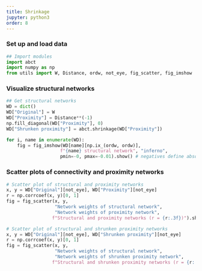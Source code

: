 ```yaml
---
title: Shrinkage
jupyter: python3
order: 8
---
```


### Set up and load data

```python

## Import modules
import abct
import numpy as np
from utils import W, Distance, ordw, not_eye, fig_scatter, fig_imshow

```

### Visualize structural networks

```python

## Get structural networks
WD = dict()
WD["Original"] = W
WD["Proximity"] = Distance**(-1)
np.fill_diagonal(WD["Proximity"], 0)
WD["Shrunken proximity"] = abct.shrinkage(WD["Proximity"])

for i, name in enumerate(WD):
    fig = fig_imshow(WD[name][np.ix_(ordw, ordw)], 
                    f"{name} structural network", "inferno", 
                    pmin=-0, pmax=-0.01).show() # negatives define absolute values

```

### Scatter plots of connectivity and proximity networks

```python

# Scatter plot of structural and proximity networks
x, y = WD["Original"][not_eye], WD["Proximity"][not_eye]
r = np.corrcoef(x, y)[0, 1]
fig = fig_scatter(x, y,
                  "Network weights of structural network",
                  "Network weights of proximity network",
                 f"Structural and proximity networks (r = {r:.3f})").show()

# Scatter plot of structural and shrunken proximity networks
x, y = WD["Original"][not_eye], WD["Shrunken proximity"][not_eye]
r = np.corrcoef(x, y)[0, 1]
fig = fig_scatter(x, y,
                  "Network weights of structural network",
                  "Network weights of shrunken proximity network",
                 f"Structural and shrunken proximity networks (r = {r:.3f})").show()

```

